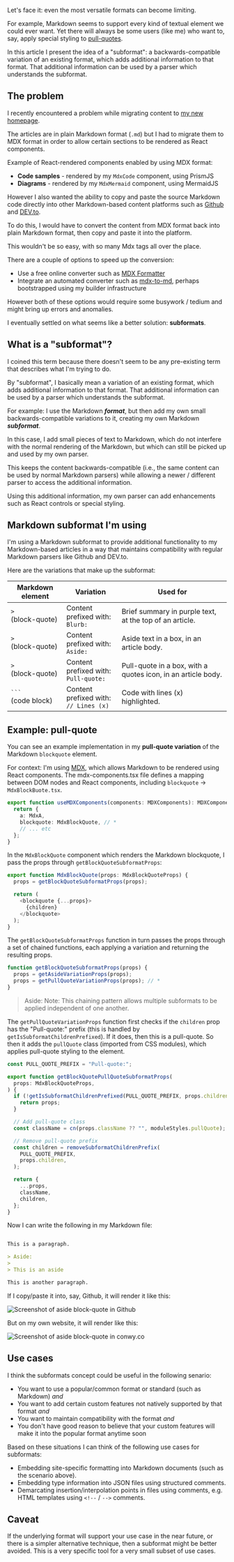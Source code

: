 
Let's face it: even the most versatile formats can become limiting.

For example, Markdown seems to support every kind of textual element we could ever want. Yet there will always be some users (like me) who want to, say, apply special styling to [pull-quotes](https://en.wikipedia.org/wiki/Pull_quote).

In this article I present the idea of a "subformat": a backwards-compatible variation of an existing format, which adds additional information to that format. That additional information can be used by a parser which understands the subformat.

## The problem

I recently encountered a problem while migrating content to [my new homepage](/projects/conwy).

The articles are in plain Markdown format (`.md`) but I had to migrate them to MDX format in
order to allow certain sections to be rendered as React components.

Example of React-rendered components enabled by using MDX format:

- **Code samples** - rendered by my `MdxCode` component, using PrismJS
- **Diagrams** - rendered by my `MdxMermaid` component, using MermaidJS

However I also wanted the ability to copy and paste the source Markdown code directly into other Markdown-based content platforms such as [Github](https://github.com/) and [DEV.to](https://dev.to/).

To do this, I would have to convert the content from MDX format back into plain Markdown format, then copy and paste it into the platform.

This wouldn't be so easy, with so many Mdx tags all over the place.

There are a couple of options to speed up the conversion:

- Use a free online converter such as [MDX Formatter](https://jsonformatter.org/mdx-formatter)
- Integrate an automated converter such as [mdx-to-md](https://www.npmjs.com/package/mdx-to-md), perhaps bootstrapped using my builder infrastructure

However both of these options would require some busywork / tedium and might bring up errors and anomalies.

I eventually settled on what seems like a better solution: **subformats**.

## What is a "subformat"?

I coined this term because there doesn't seem to be any pre-existing term that describes what I'm trying to do.

By "subformat", I basically mean a variation of an existing format, which adds additional information to that format. That additional information can be used by a parser which understands the subformat.

For example: I use the Markdown ***format***, but then add my own small backwards-compatible variations to it, creating my own Markdown ***subformat***.

In this case, I add small pieces of text to Markdown, which do not interfere with the normal rendering of the Markdown, but which can still be picked up and used by my own parser.

This keeps the content backwards-compatible (i.e., the same content can be used by normal Markdown parsers) while allowing a newer / different
parser to access the additional information.

Using this additional information, my own parser can add enhancements such as React controls or special styling.

## Markdown subformat I'm using

I'm using a Markdown subformat to provide additional functionality to my Markdown-based articles in a way that maintains
compatibility with regular Markdown parsers like Github and DEV.to.

Here are the variations that make up the subformat:

| Markdown element            | Variation                                   | Used for                                                     |
|-----------------------------|---------------------------------------------|--------------------------------------------------------------|
| `>`<br /> (block-quote)     | Content prefixed with:<br />`Blurb:`        | Brief summary in purple text, at the top of an article.      |
| `>`<br />(block-quote)      | Content prefixed with:<br />`Aside:`        | Aside text in a box, in an article body.                     |
| `>`<br />(block-quote)      | Content prefixed with:<br />`Pull-quote:`   | Pull-quote in a box, with a quotes icon, in an article body. |
| `` ``` ``<br />(code block) | Content prefixed with:<br />`// Lines (x) ` | Code with lines (x) highlighted.                             |

## Example: pull-quote

You can see an example implementation in my **pull-quote variation** of the Markdown `blockquote` element.

For context: I'm using [MDX](https://mdxjs.com/), which allows Markdown to be rendered using React components. The mdx-components.tsx file defines a mapping between DOM nodes and React components, including `blockquote` -> `MdxBlockBuote.tsx`.

```typescript
export function useMDXComponents(components: MDXComponents): MDXComponents {
  return {
    a: MdxA,
    blockquote: MdxBlockQuote, // *
    // ... etc
  };
}
```

In the `MdxBlockQuote` component which renders the Markdown blockquote, I pass the props through `getBlockQuoteSubformatProps`:

```typescript
export function MdxBlockQuote(props: MdxBlockQuoteProps) {
  props = getBlockQuoteSubformatProps(props);

  return (
    <blockquote {...props}>
      {children}
    </blockquote>
  );
}
```

The `getBlockQuoteSubformatProps` function in turn passes the props through a set of chained functions, each applying a variation and returning the resulting props.

```typescript
function getBlockQuoteSubformatProps(props) {
  props = getAsideVariationProps(props);
  props = getPullQuoteVariationProps(props); // *
}
```

> Aside: Note: This chaining pattern allows multiple subformats to be applied independent of one another.

The `getPullQuoteVariationProps` function first checks if the `children` prop has the "Pull-quote:" prefix (this is handled by `getIsSubformatChildrenPrefixed`). If it does, then this is a pull-quote. So then it adds the `pullQuote` class (imported from CSS modules), which applies pull-quote styling to the element.

```typescript
const PULL_QUOTE_PREFIX = "Pull-quote:";

export function getBlockQuotePullQuoteSubformatProps(
  props: MdxBlockQuoteProps,
) {
  if (!getIsSubformatChildrenPrefixed(PULL_QUOTE_PREFIX, props.children)) {
    return props;
  }

  // Add pull-quote class
  const className = cn(props.className ?? "", moduleStyles.pullQuote);

  // Remove pull-quote prefix
  const children = removeSubformatChildrenPrefix(
    PULL_QUOTE_PREFIX,
    props.children,
  );

  return {
    ...props,
    className,
    children,
  };
}
```

Now I can write the following in my Markdown file:

```markdown

This is a paragraph.

> Aside:
>
> This is an aside

This is another paragraph.

```

If I copy/paste it into, say, Github, it will render it like this:

![Screenshot of aside block-quote in Github](/images/articles/subformats/github-screenshot.png)

But on my own website, it will render like this:

![Screenshot of aside block-quote in conwy.co](/images/articles/subformats/conwy-screenshot.png)

## Use cases

I think the subformats concept could be useful in the following senario:

- You want to use a popular/common format or standard (such as Markdown) *and*
- You want to add certain custom features not natively supported by that format *and*
- You want to maintain compatibility with the format *and*
- You don't have good reason to believe that your custom features will make it into the popular format anytime soon

Based on these situations I can think of the following use cases for subformats:

- Embedding site-specific formatting into Markdown documents (such as the scenario above).
- Embedding type information into JSON files using structured comments.
- Demarcating insertion/interpolation points in files using comments, e.g. HTML templates using `<!--` /  `-->` comments.

## Caveat

If the underlying format will support your use case in the near future, or there is a simpler alternative technique, then a subformat might be better avoided. This is a very specific tool for a very small subset of use cases.